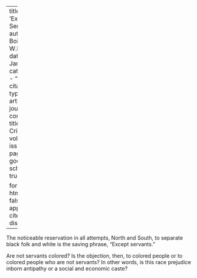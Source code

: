 
---
title: 'Except Servants'
author: Du Bois, W.E.B.
date: Jan. 1911
categories: 
  - ""
citation: 
  type: article-journal
  container-title: The Crisis
  volume: 1
  issue: 3
  page: 21
google-scholar: true

format:
  html:
    toc: false
    appendix-cite-as: display
---



The noticeable reservation in all attempts, North and South, to separate black folk and white is the saving phrase, "Except servants."

Are not servants colored? Is the objection, then, to colored people or to colored people who are not servants? In other words, is this race prejudice inborn antipathy or a social and economic caste?

